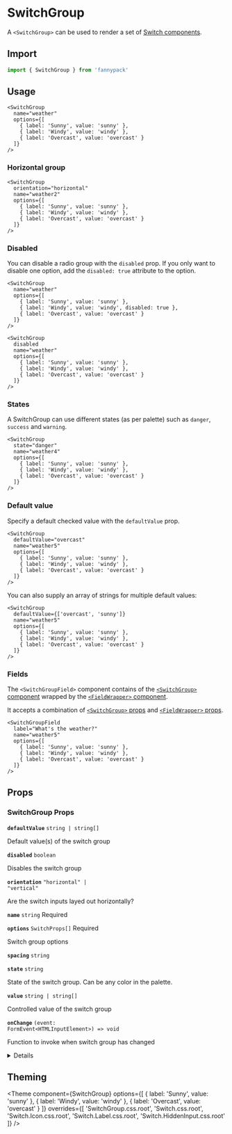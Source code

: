 
# SwitchGroup

A `<SwitchGroup>` can be used to render a set of [Switch components](/form/switch).

## Import

```jsx
import { SwitchGroup } from 'fannypack'
```

## Usage

```jsx-live
<SwitchGroup
  name="weather"
  options={[
    { label: 'Sunny', value: 'sunny' },
    { label: 'Windy', value: 'windy' },
    { label: 'Overcast', value: 'overcast' }
  ]}
/>
```

### Horizontal group

```jsx-live
<SwitchGroup
  orientation="horizontal"
  name="weather2"
  options={[
    { label: 'Sunny', value: 'sunny' },
    { label: 'Windy', value: 'windy' },
    { label: 'Overcast', value: 'overcast' }
  ]}
/>
```

### Disabled

You can disable a radio group with the `disabled` prop. If you only want to disable one option, add the `disabled: true` attribute to the option.

```jsx-live
<SwitchGroup
  name="weather"
  options={[
    { label: 'Sunny', value: 'sunny' },
    { label: 'Windy', value: 'windy', disabled: true },
    { label: 'Overcast', value: 'overcast' }
  ]}
/>
```

```jsx-live
<SwitchGroup
  disabled
  name="weather"
  options={[
    { label: 'Sunny', value: 'sunny' },
    { label: 'Windy', value: 'windy' },
    { label: 'Overcast', value: 'overcast' }
  ]}
/>
```

### States

A SwitchGroup can use different states (as per palette) such as `danger`, `success` and `warning`.

```jsx-live
<SwitchGroup
  state="danger"
  name="weather4"
  options={[
    { label: 'Sunny', value: 'sunny' },
    { label: 'Windy', value: 'windy' },
    { label: 'Overcast', value: 'overcast' }
  ]}
/>
```

### Default value

Specify a default checked value with the `defaultValue` prop.

```jsx-live
<SwitchGroup
  defaultValue="overcast"
  name="weather5"
  options={[
    { label: 'Sunny', value: 'sunny' },
    { label: 'Windy', value: 'windy' },
    { label: 'Overcast', value: 'overcast' }
  ]}
/>
```

You can also supply an array of strings for multiple default values:

```jsx-live
<SwitchGroup
  defaultValue={['overcast', 'sunny']}
  name="weather5"
  options={[
    { label: 'Sunny', value: 'sunny' },
    { label: 'Windy', value: 'windy' },
    { label: 'Overcast', value: 'overcast' }
  ]}
/>
```

### Fields

The `<SwitchGroupField>` component contains of the [`<SwitchGroup>` component](#SwitchGroup) wrapped by the [`<FieldWrapper>` component](/form/fieldwrapper).

It accepts a combination of [`<SwitchGroup>` props](#TODO) and [`<FieldWrapper>` props](#TODO).

```jsx-live
<SwitchGroupField
  label="What's the weather?"
  name="weather5"
  options={[
    { label: 'Sunny', value: 'sunny' },
    { label: 'Windy', value: 'windy' },
    { label: 'Overcast', value: 'overcast' }
  ]}
/>
```

## Props

### SwitchGroup Props

<!-- Automatically generated -->

**<Code marginRight="major-1">defaultValue</Code>** <Code fontSize="150" palette="primary">string | string[]</Code>

Default value(s) of the switch group

<Box marginBottom="major-4" />

**<Code marginRight="major-1">disabled</Code>** <Code fontSize="150" palette="primary">boolean</Code>

Disables the switch group

<Box marginBottom="major-4" />

**<Code marginRight="major-1">orientation</Code>** <Code fontSize="150" palette="primary">&#34;horizontal&#34; | &#34;vertical&#34;</Code>

Are the switch inputs layed out horizontally?

<Box marginBottom="major-4" />

**<Code marginRight="major-1">name</Code>** <Code fontSize="150" palette="primary">string</Code> <Text marginLeft="major-1" fontSize="150" textTransform="uppercase" color="gray">Required</Text>

<Box marginBottom="major-4" />

**<Code marginRight="major-1">options</Code>** <Code fontSize="150" palette="primary">SwitchProps[]</Code> <Text marginLeft="major-1" fontSize="150" textTransform="uppercase" color="gray">Required</Text>

Switch group options

<Box marginBottom="major-4" />

**<Code marginRight="major-1">spacing</Code>** <Code fontSize="150" palette="primary">string</Code>

<Box marginBottom="major-4" />

**<Code marginRight="major-1">state</Code>** <Code fontSize="150" palette="primary">string</Code>

State of the switch group. Can be any color in the palette.

<Box marginBottom="major-4" />

**<Code marginRight="major-1">value</Code>** <Code fontSize="150" palette="primary">string | string[]</Code>

Controlled value of the switch group

<Box marginBottom="major-4" />

**<Code marginRight="major-1">onChange</Code>** <Code fontSize="150" palette="primary">(event: FormEvent&#60;HTMLInputElement&#62;) =&#62; void</Code>

Function to invoke when switch group has changed

<Box marginBottom="major-4" />

<details><Box use="summary" marginBottom="major-2">Inherits <code><strong>Box</strong></code> props</Box>

**<Code marginRight="major-1">use</Code>**

<Code isBlock palette="primary" fontSize="150" padding="minor-1" marginBottom="major-2">
{`string
  | (ComponentClass<any, any> & { useProps: any; })
  | (FunctionComponent<any> & { useProps: any; })`}
</Code>

<Box marginBottom="major-4" />

**<Code marginRight="major-1">className</Code>** <Code fontSize="150" palette="primary">string</Code>

<Box marginBottom="major-4" />

**<Code marginRight="major-1">children</Code>**

<Code isBlock palette="primary" fontSize="150" padding="minor-1" marginBottom="major-2">
{`string
  | number
  | boolean
  | {}
  | ReactElement<any, string
  | ((props: any) => ReactElement<any, string
  | ...
  | (new (props: any) => Component<any, any, any>)>)
  | (new (props: any) => Component<any, any, any>)>
  | ReactNodeArray
  | ReactPortal
  | ((props: BoxProps) => ReactNode)`}
</Code>

<Box marginBottom="major-4" />

**<Code marginRight="major-1">altitude</Code>** <Code fontSize="150" palette="primary">string</Code>

<Box marginBottom="major-4" />

**<Code marginRight="major-1">variant</Code>** <Code fontSize="150" palette="primary">string</Code>

<Box marginBottom="major-4" />

**<Code marginRight="major-1">overrides</Code>**

<Code isBlock palette="primary" fontSize="150" padding="minor-1" marginBottom="major-2">
{`{
  altitudes?: AltitudesThemeConfig;
  borders?: BordersThemeConfig;
  borderRadii?: BorderRadiiThemeConfig;
  breakpoints?: BreakpointsThemeConfig;
  fontSizes?: FontSizeThemeConfig;
  fontWeights?: FontWeightsThemeConfig;
  ... 82 more ...;
  Template?: TemplateThemeConfig;
}`}
</Code>

<Box marginBottom="major-4" />

**<Code marginRight="major-1">elementRef</Code>** <Code fontSize="150" palette="primary">((instance: any) =&#62; void) | RefObject&#60;any&#62;</Code>

<Box marginBottom="major-4" />

**<Code marginRight="major-1">themeKey</Code>** <Code fontSize="150" palette="primary">string</Code>

<Box marginBottom="major-4" />

</details>


## Theming

<Theme
  component={SwitchGroup}
  options={[
    { label: 'Sunny', value: 'sunny' },
    { label: 'Windy', value: 'windy' },
    { label: 'Overcast', value: 'overcast' }
  ]}
  overrides={[
    'SwitchGroup.css.root',
    'Switch.css.root',
    'Switch.Icon.css.root',
    'Switch.Label.css.root',
    'Switch.HiddenInput.css.root'
  ]} />
